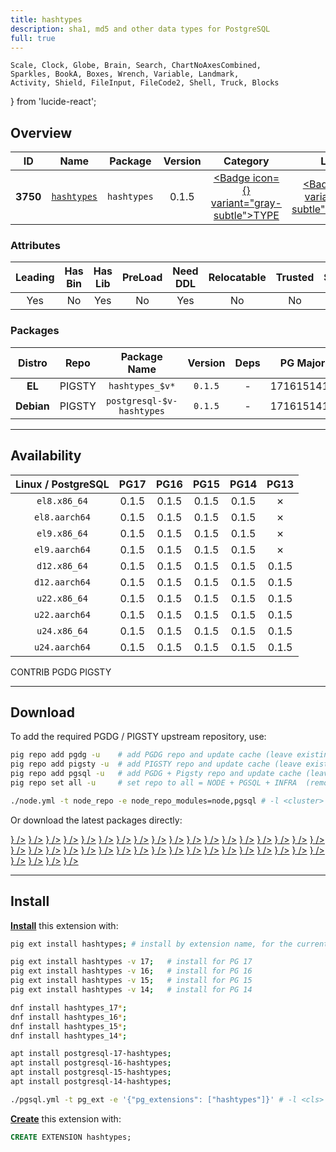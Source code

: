 ```yaml
---
title: hashtypes
description: sha1, md5 and other data types for PostgreSQL
full: true
---
```


    Scale, Clock, Globe, Brain, Search, ChartNoAxesCombined,
    Sparkles, BookA, Boxes, Wrench, Variable, Landmark,
    Activity, Shield, FileInput, FileCode2, Shell, Truck, Blocks
} from 'lucide-react';

## Overview

| <TooltipIconButton tooltip="Extension unique identifier" side="top">ID</TooltipIconButton> | <TooltipIconButton tooltip="Extension name" side="top">Name</TooltipIconButton> | <TooltipIconButton tooltip="Package name for installation" side="top">Package</TooltipIconButton> | <TooltipIconButton tooltip="Latest available extension version" side="top">Version</TooltipIconButton> | <TooltipIconButton tooltip="Extension category" side="top">Category</TooltipIconButton> | <TooltipIconButton tooltip="Open source license" side="top">License</TooltipIconButton> | <TooltipIconButton tooltip="Programming language" side="top">Lang</TooltipIconButton> |
|:--------:|:--------:|:----------:|:--------------:|:---------------------------------------:|:------------------------------------------------------:|:----:|
| **3750** | [`hashtypes`](https://github.com/adjust/hashtypes/) | `hashtypes` | 0.1.5 | <a href="/ext/type" className="no-underline"><Badge icon={<Boxes />} variant="gray-subtle">TYPE</Badge></a> | <a href="/ext/list/license#postgresql" className="no-underline"><Badge icon={<Scale />} variant="blue-subtle">PostgreSQL</Badge></a> | <a href="/ext/list/lang#c"><Badge icon={<FileCode2 />} variant="blue-subtle">C</Badge></a> |

### Attributes

| <TooltipIconButton tooltip="The Primary Leading extension in the Package" side="top">Leading</TooltipIconButton> | <TooltipIconButton tooltip="Contains binary utils" side="top">Has Bin</TooltipIconButton> | <TooltipIconButton tooltip="Contains .so shared library files" side="top">Has Lib</TooltipIconButton> | <TooltipIconButton tooltip="Requires preloading via shared_preload_libraries" side="top">PreLoad</TooltipIconButton> | <TooltipIconButton tooltip="Requires CREATE EXTENSION DDL command" side="top">Need DDL</TooltipIconButton> | <TooltipIconButton tooltip="Can be installed in any schema" side="top">Relocatable</TooltipIconButton> | <TooltipIconButton tooltip="Can be created by non-superuser" side="top">Trusted</TooltipIconButton> | <TooltipIconButton tooltip="Schemas used by this extension" side="top">Schemas</TooltipIconButton> |
|:-------:|:-------:|:-------:|:-------:|:--------:|:-----------:|:-------:|:-------:|
| Yes | No | Yes | No | Yes | No | No | - |

### Packages

| <TooltipIconButton tooltip="Linux distribution family, EL or Debian" side="top">Distro</TooltipIconButton> | <TooltipIconButton tooltip="Package repository" side="top">Repo</TooltipIconButton> | <TooltipIconButton tooltip="The RPM/DEB Package Name Pattern (replace $v with real pg major)" side="top">Package Name</TooltipIconButton> | <TooltipIconButton tooltip="Latest package version" side="top">Version</TooltipIconButton> | <TooltipIconButton tooltip="RPM/DEB Package dependencies" side="top">Deps</TooltipIconButton> | <TooltipIconButton tooltip="Available in these PostgreSQL Major Versions" side="top">PG Major</TooltipIconButton> |
|:----------:|:--------:|:------------------------:|:-----------:|:------------:|:------------------:|
|   **EL**   | <Badge variant="amber-subtle"><span className="font-bold">PIGSTY</span></Badge> | `hashtypes_$v*` | `0.1.5` | - | <Badge variant="green-subtle">17</Badge><Badge variant="green-subtle">16</Badge><Badge variant="green-subtle">15</Badge><Badge variant="green-subtle">14</Badge><Badge variant="red-subtle">13</Badge> |
| **Debian** | <Badge variant="amber-subtle"><span className="font-bold">PIGSTY</span></Badge> | `postgresql-$v-hashtypes` | `0.1.5` | - | <Badge variant="green-subtle">17</Badge><Badge variant="green-subtle">16</Badge><Badge variant="green-subtle">15</Badge><Badge variant="green-subtle">14</Badge><Badge variant="red-subtle">13</Badge> |



------

## Availability

| <TooltipIconButton tooltip="Linux Distro Arch / PostgreSQL Major Version" side="top">Linux / PostgreSQL </TooltipIconButton> | **PG17** | **PG16** | **PG15** | **PG14** | <span className="text-red-500">**PG13**</span> |
|:-----:|:-----:|:-----:|:-----:|:-----:|:-----:|
| `el8.x86_64` | <Badge variant="amber-subtle">0.1.5</Badge> | <Badge variant="amber-subtle">0.1.5</Badge> | <Badge variant="amber-subtle">0.1.5</Badge> | <Badge variant="amber-subtle">0.1.5</Badge> | <Badge variant="red-subtle">✗</Badge> |
| `el8.aarch64` | <Badge variant="amber-subtle">0.1.5</Badge> | <Badge variant="amber-subtle">0.1.5</Badge> | <Badge variant="amber-subtle">0.1.5</Badge> | <Badge variant="amber-subtle">0.1.5</Badge> | <Badge variant="red-subtle">✗</Badge> |
| `el9.x86_64` | <Badge variant="amber-subtle">0.1.5</Badge> | <Badge variant="amber-subtle">0.1.5</Badge> | <Badge variant="amber-subtle">0.1.5</Badge> | <Badge variant="amber-subtle">0.1.5</Badge> | <Badge variant="red-subtle">✗</Badge> |
| `el9.aarch64` | <Badge variant="amber-subtle">0.1.5</Badge> | <Badge variant="amber-subtle">0.1.5</Badge> | <Badge variant="amber-subtle">0.1.5</Badge> | <Badge variant="amber-subtle">0.1.5</Badge> | <Badge variant="red-subtle">✗</Badge> |
| `d12.x86_64` | <Badge variant="amber-subtle">0.1.5</Badge> | <Badge variant="amber-subtle">0.1.5</Badge> | <Badge variant="amber-subtle">0.1.5</Badge> | <Badge variant="amber-subtle">0.1.5</Badge> | <Badge variant="amber-subtle">0.1.5</Badge> |
| `d12.aarch64` | <Badge variant="amber-subtle">0.1.5</Badge> | <Badge variant="amber-subtle">0.1.5</Badge> | <Badge variant="amber-subtle">0.1.5</Badge> | <Badge variant="amber-subtle">0.1.5</Badge> | <Badge variant="amber-subtle">0.1.5</Badge> |
| `u22.x86_64` | <Badge variant="amber-subtle">0.1.5</Badge> | <Badge variant="amber-subtle">0.1.5</Badge> | <Badge variant="amber-subtle">0.1.5</Badge> | <Badge variant="amber-subtle">0.1.5</Badge> | <Badge variant="amber-subtle">0.1.5</Badge> |
| `u22.aarch64` | <Badge variant="amber-subtle">0.1.5</Badge> | <Badge variant="amber-subtle">0.1.5</Badge> | <Badge variant="amber-subtle">0.1.5</Badge> | <Badge variant="amber-subtle">0.1.5</Badge> | <Badge variant="amber-subtle">0.1.5</Badge> |
| `u24.x86_64` | <Badge variant="amber-subtle">0.1.5</Badge> | <Badge variant="amber-subtle">0.1.5</Badge> | <Badge variant="amber-subtle">0.1.5</Badge> | <Badge variant="amber-subtle">0.1.5</Badge> | <Badge variant="amber-subtle">0.1.5</Badge> |
| `u24.aarch64` | <Badge variant="amber-subtle">0.1.5</Badge> | <Badge variant="amber-subtle">0.1.5</Badge> | <Badge variant="amber-subtle">0.1.5</Badge> | <Badge variant="amber-subtle">0.1.5</Badge> | <Badge variant="amber-subtle">0.1.5</Badge> |

<Badge variant="green-subtle"><span className="font-black">CONTRIB</span></Badge> <Badge variant="blue-subtle"><span className="font-black">PGDG</span></Badge> <Badge variant="amber-subtle"><span className="font-black">PIGSTY</span></Badge>

------

## Download

To add the required PGDG / PIGSTY upstream repository, use:

```bash tab="pig"
pig repo add pgdg -u    # add PGDG repo and update cache (leave existing repos)
pig repo add pigsty -u  # add PIGSTY repo and update cache (leave existing repos)
pig repo add pgsql -u   # add PGDG + Pigsty repo and update cache (leave existing repos)
pig repo set all -u     # set repo to all = NODE + PGSQL + INFRA  (remove existing repos)
```
```bash tab="pigsty"
./node.yml -t node_repo -e node_repo_modules=node,pgsql # -l <cluster>
```

Or download the latest packages directly:

<Files>
    <Folder name="el8.x86_64">
        <a href="https://repo.pigsty.io/yum/pgsql/el8.x86_64/hashtypes_17-0.1.5-1PIGSTY.el8.x86_64.rpm"><File name="hashtypes_17-0.1.5-1PIGSTY.el8.x86_64.rpm" icon={<Package className="text-emerald-500" />} /></a>
        <a href="https://repo.pigsty.io/yum/pgsql/el8.x86_64/hashtypes_16-0.1.5-1PIGSTY.el8.x86_64.rpm"><File name="hashtypes_16-0.1.5-1PIGSTY.el8.x86_64.rpm" icon={<Package className="text-emerald-500" />} /></a>
        <a href="https://repo.pigsty.io/yum/pgsql/el8.x86_64/hashtypes_15-0.1.5-1PIGSTY.el8.x86_64.rpm"><File name="hashtypes_15-0.1.5-1PIGSTY.el8.x86_64.rpm" icon={<Package className="text-emerald-500" />} /></a>
        <a href="https://repo.pigsty.io/yum/pgsql/el8.x86_64/hashtypes_14-0.1.5-1PIGSTY.el8.x86_64.rpm"><File name="hashtypes_14-0.1.5-1PIGSTY.el8.x86_64.rpm" icon={<Package className="text-emerald-500" />} /></a>
    </Folder>
    <Folder name="el8.aarch64">
        <a href="https://repo.pigsty.io/yum/pgsql/el8.aarch64/hashtypes_17-0.1.5-1PIGSTY.el8.aarch64.rpm"><File name="hashtypes_17-0.1.5-1PIGSTY.el8.aarch64.rpm" icon={<Package className="text-orange-500" />} /></a>
        <a href="https://repo.pigsty.io/yum/pgsql/el8.aarch64/hashtypes_16-0.1.5-1PIGSTY.el8.aarch64.rpm"><File name="hashtypes_16-0.1.5-1PIGSTY.el8.aarch64.rpm" icon={<Package className="text-orange-500" />} /></a>
        <a href="https://repo.pigsty.io/yum/pgsql/el8.aarch64/hashtypes_15-0.1.5-1PIGSTY.el8.aarch64.rpm"><File name="hashtypes_15-0.1.5-1PIGSTY.el8.aarch64.rpm" icon={<Package className="text-orange-500" />} /></a>
        <a href="https://repo.pigsty.io/yum/pgsql/el8.aarch64/hashtypes_14-0.1.5-1PIGSTY.el8.aarch64.rpm"><File name="hashtypes_14-0.1.5-1PIGSTY.el8.aarch64.rpm" icon={<Package className="text-orange-500" />} /></a>
    </Folder>
    <Folder name="el9.x86_64">
        <a href="https://repo.pigsty.io/yum/pgsql/el9.x86_64/hashtypes_17-0.1.5-1PIGSTY.el9.x86_64.rpm"><File name="hashtypes_17-0.1.5-1PIGSTY.el9.x86_64.rpm" icon={<Package className="text-emerald-500" />} /></a>
        <a href="https://repo.pigsty.io/yum/pgsql/el9.x86_64/hashtypes_16-0.1.5-1PIGSTY.el9.x86_64.rpm"><File name="hashtypes_16-0.1.5-1PIGSTY.el9.x86_64.rpm" icon={<Package className="text-emerald-500" />} /></a>
        <a href="https://repo.pigsty.io/yum/pgsql/el9.x86_64/hashtypes_15-0.1.5-1PIGSTY.el9.x86_64.rpm"><File name="hashtypes_15-0.1.5-1PIGSTY.el9.x86_64.rpm" icon={<Package className="text-emerald-500" />} /></a>
        <a href="https://repo.pigsty.io/yum/pgsql/el9.x86_64/hashtypes_14-0.1.5-1PIGSTY.el9.x86_64.rpm"><File name="hashtypes_14-0.1.5-1PIGSTY.el9.x86_64.rpm" icon={<Package className="text-emerald-500" />} /></a>
    </Folder>
    <Folder name="el9.aarch64">
        <a href="https://repo.pigsty.io/yum/pgsql/el9.aarch64/hashtypes_17-0.1.5-1PIGSTY.el9.aarch64.rpm"><File name="hashtypes_17-0.1.5-1PIGSTY.el9.aarch64.rpm" icon={<Package className="text-orange-500" />} /></a>
        <a href="https://repo.pigsty.io/yum/pgsql/el9.aarch64/hashtypes_16-0.1.5-1PIGSTY.el9.aarch64.rpm"><File name="hashtypes_16-0.1.5-1PIGSTY.el9.aarch64.rpm" icon={<Package className="text-orange-500" />} /></a>
        <a href="https://repo.pigsty.io/yum/pgsql/el9.aarch64/hashtypes_15-0.1.5-1PIGSTY.el9.aarch64.rpm"><File name="hashtypes_15-0.1.5-1PIGSTY.el9.aarch64.rpm" icon={<Package className="text-orange-500" />} /></a>
        <a href="https://repo.pigsty.io/yum/pgsql/el9.aarch64/hashtypes_14-0.1.5-1PIGSTY.el9.aarch64.rpm"><File name="hashtypes_14-0.1.5-1PIGSTY.el9.aarch64.rpm" icon={<Package className="text-orange-500" />} /></a>
    </Folder>
    <Folder name="d12.x86_64">
        <a href="https://repo.pigsty.io/apt/pgsql/bookworm/pool/main/h/hashtypes/postgresql-17-hashtypes_0.1.5-1PIGSTY~bookworm_amd64.deb"><File name="postgresql-17-hashtypes_0.1.5-1PIGSTY~bookworm_amd64.deb" icon={<Box className="text-emerald-500" />} /></a>
        <a href="https://repo.pigsty.io/apt/pgsql/bookworm/pool/main/h/hashtypes/postgresql-16-hashtypes_0.1.5-1PIGSTY~bookworm_amd64.deb"><File name="postgresql-16-hashtypes_0.1.5-1PIGSTY~bookworm_amd64.deb" icon={<Box className="text-emerald-500" />} /></a>
        <a href="https://repo.pigsty.io/apt/pgsql/bookworm/pool/main/h/hashtypes/postgresql-15-hashtypes_0.1.5-1PIGSTY~bookworm_amd64.deb"><File name="postgresql-15-hashtypes_0.1.5-1PIGSTY~bookworm_amd64.deb" icon={<Box className="text-emerald-500" />} /></a>
        <a href="https://repo.pigsty.io/apt/pgsql/bookworm/pool/main/h/hashtypes/postgresql-14-hashtypes_0.1.5-1PIGSTY~bookworm_amd64.deb"><File name="postgresql-14-hashtypes_0.1.5-1PIGSTY~bookworm_amd64.deb" icon={<Box className="text-emerald-500" />} /></a>
    </Folder>
    <Folder name="d12.aarch64">
        <a href="https://repo.pigsty.io/apt/pgsql/bookworm/pool/main/h/hashtypes/postgresql-17-hashtypes_0.1.5-1PIGSTY~bookworm_arm64.deb"><File name="postgresql-17-hashtypes_0.1.5-1PIGSTY~bookworm_arm64.deb" icon={<Box className="text-orange-500" />} /></a>
        <a href="https://repo.pigsty.io/apt/pgsql/bookworm/pool/main/h/hashtypes/postgresql-16-hashtypes_0.1.5-1PIGSTY~bookworm_arm64.deb"><File name="postgresql-16-hashtypes_0.1.5-1PIGSTY~bookworm_arm64.deb" icon={<Box className="text-orange-500" />} /></a>
        <a href="https://repo.pigsty.io/apt/pgsql/bookworm/pool/main/h/hashtypes/postgresql-15-hashtypes_0.1.5-1PIGSTY~bookworm_arm64.deb"><File name="postgresql-15-hashtypes_0.1.5-1PIGSTY~bookworm_arm64.deb" icon={<Box className="text-orange-500" />} /></a>
        <a href="https://repo.pigsty.io/apt/pgsql/bookworm/pool/main/h/hashtypes/postgresql-14-hashtypes_0.1.5-1PIGSTY~bookworm_arm64.deb"><File name="postgresql-14-hashtypes_0.1.5-1PIGSTY~bookworm_arm64.deb" icon={<Box className="text-orange-500" />} /></a>
    </Folder>
    <Folder name="u22.x86_64">
        <a href="https://repo.pigsty.io/apt/pgsql/jammy/pool/main/h/hashtypes/postgresql-17-hashtypes_0.1.5-1PIGSTY~jammy_amd64.deb"><File name="postgresql-17-hashtypes_0.1.5-1PIGSTY~jammy_amd64.deb" icon={<Box className="text-emerald-500" />} /></a>
        <a href="https://repo.pigsty.io/apt/pgsql/jammy/pool/main/h/hashtypes/postgresql-16-hashtypes_0.1.5-1PIGSTY~jammy_amd64.deb"><File name="postgresql-16-hashtypes_0.1.5-1PIGSTY~jammy_amd64.deb" icon={<Box className="text-emerald-500" />} /></a>
        <a href="https://repo.pigsty.io/apt/pgsql/jammy/pool/main/h/hashtypes/postgresql-15-hashtypes_0.1.5-1PIGSTY~jammy_amd64.deb"><File name="postgresql-15-hashtypes_0.1.5-1PIGSTY~jammy_amd64.deb" icon={<Box className="text-emerald-500" />} /></a>
        <a href="https://repo.pigsty.io/apt/pgsql/jammy/pool/main/h/hashtypes/postgresql-14-hashtypes_0.1.5-1PIGSTY~jammy_amd64.deb"><File name="postgresql-14-hashtypes_0.1.5-1PIGSTY~jammy_amd64.deb" icon={<Box className="text-emerald-500" />} /></a>
    </Folder>
    <Folder name="u22.aarch64">
        <a href="https://repo.pigsty.io/apt/pgsql/jammy/pool/main/h/hashtypes/postgresql-17-hashtypes_0.1.5-1PIGSTY~jammy_arm64.deb"><File name="postgresql-17-hashtypes_0.1.5-1PIGSTY~jammy_arm64.deb" icon={<Box className="text-orange-500" />} /></a>
        <a href="https://repo.pigsty.io/apt/pgsql/jammy/pool/main/h/hashtypes/postgresql-16-hashtypes_0.1.5-1PIGSTY~jammy_arm64.deb"><File name="postgresql-16-hashtypes_0.1.5-1PIGSTY~jammy_arm64.deb" icon={<Box className="text-orange-500" />} /></a>
        <a href="https://repo.pigsty.io/apt/pgsql/jammy/pool/main/h/hashtypes/postgresql-15-hashtypes_0.1.5-1PIGSTY~jammy_arm64.deb"><File name="postgresql-15-hashtypes_0.1.5-1PIGSTY~jammy_arm64.deb" icon={<Box className="text-orange-500" />} /></a>
        <a href="https://repo.pigsty.io/apt/pgsql/jammy/pool/main/h/hashtypes/postgresql-14-hashtypes_0.1.5-1PIGSTY~jammy_arm64.deb"><File name="postgresql-14-hashtypes_0.1.5-1PIGSTY~jammy_arm64.deb" icon={<Box className="text-orange-500" />} /></a>
    </Folder>
    <Folder name="u24.x86_64">
        <a href="https://repo.pigsty.io/apt/pgsql/noble/pool/main/h/hashtypes/postgresql-17-hashtypes_0.1.5-1PIGSTY~noble_amd64.deb"><File name="postgresql-17-hashtypes_0.1.5-1PIGSTY~noble_amd64.deb" icon={<Box className="text-emerald-500" />} /></a>
        <a href="https://repo.pigsty.io/apt/pgsql/noble/pool/main/h/hashtypes/postgresql-16-hashtypes_0.1.5-1PIGSTY~noble_amd64.deb"><File name="postgresql-16-hashtypes_0.1.5-1PIGSTY~noble_amd64.deb" icon={<Box className="text-emerald-500" />} /></a>
        <a href="https://repo.pigsty.io/apt/pgsql/noble/pool/main/h/hashtypes/postgresql-15-hashtypes_0.1.5-1PIGSTY~noble_amd64.deb"><File name="postgresql-15-hashtypes_0.1.5-1PIGSTY~noble_amd64.deb" icon={<Box className="text-emerald-500" />} /></a>
        <a href="https://repo.pigsty.io/apt/pgsql/noble/pool/main/h/hashtypes/postgresql-14-hashtypes_0.1.5-1PIGSTY~noble_amd64.deb"><File name="postgresql-14-hashtypes_0.1.5-1PIGSTY~noble_amd64.deb" icon={<Box className="text-emerald-500" />} /></a>
    </Folder>
    <Folder name="u24.aarch64">
        <a href="https://repo.pigsty.io/apt/pgsql/noble/pool/main/h/hashtypes/postgresql-17-hashtypes_0.1.5-1PIGSTY~noble_arm64.deb"><File name="postgresql-17-hashtypes_0.1.5-1PIGSTY~noble_arm64.deb" icon={<Box className="text-orange-500" />} /></a>
        <a href="https://repo.pigsty.io/apt/pgsql/noble/pool/main/h/hashtypes/postgresql-16-hashtypes_0.1.5-1PIGSTY~noble_arm64.deb"><File name="postgresql-16-hashtypes_0.1.5-1PIGSTY~noble_arm64.deb" icon={<Box className="text-orange-500" />} /></a>
        <a href="https://repo.pigsty.io/apt/pgsql/noble/pool/main/h/hashtypes/postgresql-15-hashtypes_0.1.5-1PIGSTY~noble_arm64.deb"><File name="postgresql-15-hashtypes_0.1.5-1PIGSTY~noble_arm64.deb" icon={<Box className="text-orange-500" />} /></a>
        <a href="https://repo.pigsty.io/apt/pgsql/noble/pool/main/h/hashtypes/postgresql-14-hashtypes_0.1.5-1PIGSTY~noble_arm64.deb"><File name="postgresql-14-hashtypes_0.1.5-1PIGSTY~noble_arm64.deb" icon={<Box className="text-orange-500" />} /></a>
    </Folder>
</Files>

------

## Install

[**Install**](/docs/pgsql/ext/install) this extension with:

```bash tab="pig"
pig ext install hashtypes; # install by extension name, for the current active PG version

pig ext install hashtypes -v 17;   # install for PG 17
pig ext install hashtypes -v 16;   # install for PG 16
pig ext install hashtypes -v 15;   # install for PG 15
pig ext install hashtypes -v 14;   # install for PG 14
```
```bash tab="yum" 
dnf install hashtypes_17*;
dnf install hashtypes_16*;
dnf install hashtypes_15*;
dnf install hashtypes_14*;
```
```bash tab="apt" 
apt install postgresql-17-hashtypes;
apt install postgresql-16-hashtypes;
apt install postgresql-15-hashtypes;
apt install postgresql-14-hashtypes;
```
```bash tab="ansible"
./pgsql.yml -t pg_ext -e '{"pg_extensions": ["hashtypes"]}' # -l <cls>
```

[**Create**](/docs/pgsql/ext/create) this extension with:

```sql
CREATE EXTENSION hashtypes;
```


